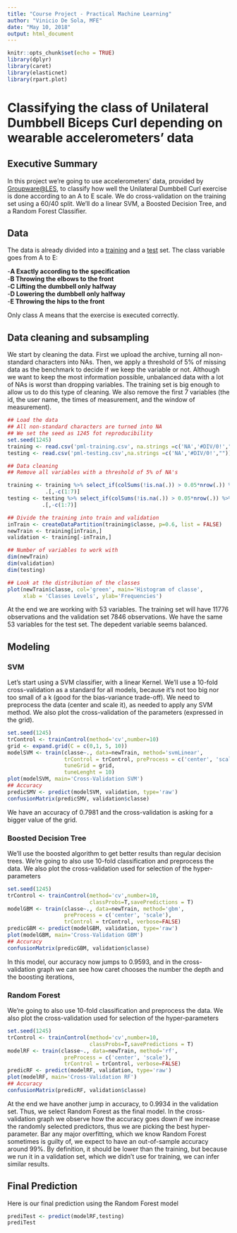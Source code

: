 ---
title: "Course Project - Practical Machine Learning"
author: "Vinicio De Sola, MFE"
date: "May 10, 2018"
output: html_document
---

```{r setup, include=FALSE}
knitr::opts_chunk$set(echo = TRUE)
library(dplyr)
library(caret)
library(elasticnet)
library(rpart.plot)
```

# Classifying the class of Unilateral Dumbbell Biceps Curl depending on wearable accelerometers' data

## Executive Summary 

In this project we're going to use accelerometers' data, provided by [Groupware@LES][1], to classify how well the Unilateral Dumbbell Curl exercise is done according to an A to E scale. We do cross-validation on the training set using a 60/40 split. We'll do a linear SVM, a Boosted Decision Tree, and a Random Forest Classifier.


[1]: http://groupware.les.inf.puc-rio.br/har#weight_lifting_exercises

## Data

The data is already divided into a [training][2] and a [test][3] set. The class variable goes from A to E:

-**A Exactly according to the specification**   
-**B Throwing the elbows to the front**  
-**C Lifting the dumbbell only halfway**   
-**D Lowering the dumbbell only halfway**  
-**E Throwing the hips to the front**  

Only class A means that the exercise is executed correctly. 

[2]: https://d396qusza40orc.cloudfront.net/predmachlearn/pml-training.csv
[3]: https://d396qusza40orc.cloudfront.net/predmachlearn/pml-testing.csv

## Data cleaning and subsampling

We start by cleaning the data. First we upload the archive, turning all non-standard characters into NAs. Then, we apply a threshold of 5% of missing data as the benchmark to decide if we keep the variable or not. Although we want to keep the most information possible, unbalanced data with a lot of NAs is worst than dropping variables. The training set is big enough to allow us to do this type of cleaning. We also remove the first 7 variables (the id, the user name, the times of measurement, and the window of measurement).

```{r data}
## Load the data
## All non-standard characters are turned into NA
## We set the seed as 1245 fot reproducibility
set.seed(1245)
training <- read.csv('pml-training.csv', na.strings =c('NA','#DIV/0!',""))
testing <- read.csv('pml-testing.csv',na.strings =c('NA','#DIV/0!',""))

## Data cleaning
## Remove all variables with a threshold of 5% of NA's

training <- training %>% select_if(colSums(!is.na(.)) > 0.05*nrow(.)) %>% 
            .[,-c(1:7)]
testing <- testing %>% select_if(colSums(!is.na(.)) > 0.05*nrow(.)) %>% 
           .[,-c(1:7)]

## Divide the training into train and validation
inTrain <- createDataPartition(training$classe, p=0.6, list = FALSE)
newTrain <- training[inTrain,]
validation <- training[-inTrain,]

## Number of variables to work with
dim(newTrain)
dim(validation)
dim(testing)

## Look at the distribution of the classes
plot(newTrain$classe, col='green', main='Histogram of classe', 
     xlab = 'Classes Levels', ylab='Frequencies')
```

At the end we are working with 53 variables. The training set will have 11776 observations and the validation set 7846 observations. We have the same 53 variables for the test set. The depedent variable seems balanced. 

## Modeling

### SVM

Let's start using a SVM classifier, with a linear Kernel. We'll use a 10-fold cross-validation as a standard for all models, because it's not too big nor too small of a k (good for the bias-variance trade-off). We need to preprocess the data (center and scale it), as needed to apply any SVM method. We also plot the cross-validation of the parameters (expressed in the grid).

```{r SVM, warning=FALSE, cache=TRUE}
set.seed(1245)
trControl <- trainControl(method='cv',number=10)
grid <- expand.grid(C = c(0,1, 5, 10))
modelSVM <- train(classe~., data=newTrain, method='svmLinear', 
                  trControl = trControl, preProcess = c('center', 'scale'),
                  tuneGrid = grid,
                  tuneLenght = 10)
plot(modelSVM, main='Cross-Validation SVM')
## Accuracy
predicSMV <- predict(modelSVM, validation, type='raw')
confusionMatrix(predicSMV, validation$classe)
```
We have an accuracy of 0.7981 and the cross-validation is asking for a bigger value of the grid. 

### Boosted Decision Tree

We'll use the boosted algorithm to get better results than regular decision trees. We're going to also use 10-fold classification and preprocess the data. We also plot the cross-validation used for selection of the hyper-parameters

```{r GBM, warning=FALSE, cache=TRUE}
set.seed(1245)
trControl <- trainControl(method='cv',number=10,
                          classProbs=T,savePredictions = T)
modelGBM <- train(classe~., data=newTrain, method='gbm',
                  preProcess = c('center', 'scale'),
                  trControl = trControl, verbose=FALSE)
predicGBM <- predict(modelGBM, validation, type='raw')
plot(modelGBM, main='Cross-Validation GBM')
## Accuracy
confusionMatrix(predicGBM, validation$classe)
```

In this model, our accuracy now jumps to 0.9593, and in the cross-validation graph we can see how caret chooses the number the depth and the boosting iterations,

### Random Forest

We're going to also use 10-fold classification and preprocess the data. We also plot the cross-validation used for selection of the hyper-parameters

```{r RF, warning=FALSE, cache=TRUE}
set.seed(1245)
trControl <- trainControl(method='cv',number=10,
                          classProbs=T,savePredictions = T)
modelRF <- train(classe~., data=newTrain, method='rf',
                  preProcess = c('center', 'scale'),
                  trControl = trControl, verbose=FALSE)
predicRF <- predict(modelRF, validation, type='raw')
plot(modelRF, main='Cross-Validation RF')
## Accuracy
confusionMatrix(predicRF, validation$classe)
```

At the end we have another jump in accuracy, to 0.9934 in the validation set. Thus, we select Random Forest as the final model. In the cross-validation graph we observe how the accuracy goes down if we increase the randomly selected predictors, thus we are picking the best hyper-parameter. Bar any major overfitting, which we know Random Forest sometimes is guilty of, we expect to have an out-of-sample accuracy around 99%. By definition, it should be lower than the training, but because we run it in a validation set, which we didn't use for training, we can infer similar results.

## Final Prediction

Here is our final prediction using the Random Forest model

```{r prediction}
prediTest <- predict(modelRF,testing)
prediTest
``` 

